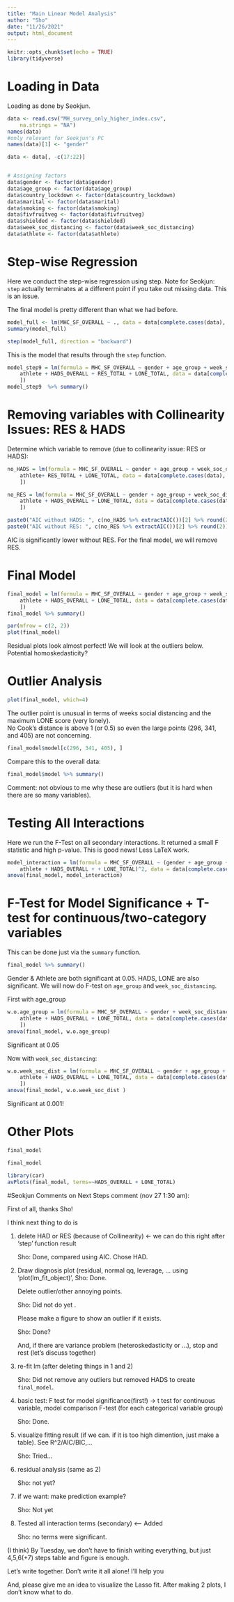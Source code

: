 ```yaml
---
title: "Main Linear Model Analysis"
author: "Sho"
date: "11/26/2021"
output: html_document
---
```


```r
knitr::opts_chunk$set(echo = TRUE)
library(tidyverse)
```


# Loading in Data 

Loading as done by Seokjun. 

```r
data <- read.csv("MH_survey_only_higher_index.csv",
    na.strings = "NA")
names(data)
#only relevant for Seokjun's PC 
names(data)[1] <- "gender"

data <- data[, -c(17:22)]


# Assigning factors 
data$gender <- factor(data$gender)
data$age_group <- factor(data$age_group)
data$country_lockdown <- factor(data$country_lockdown)
data$marital <- factor(data$marital)
data$smoking <- factor(data$smoking)
data$fivfruitveg <- factor(data$fivfruitveg)
data$shielded <- factor(data$shielded)
data$week_soc_distancing <- factor(data$week_soc_distancing)
data$athlete <- factor(data$athlete)
```



# Step-wise Regression 

Here we conduct the step-wise regression using step. 
Note for Seokjun: `step` actually terminates at a different point if you take out missing data. 
This is an issue. 

The final model is pretty different than what we had before. 

```r
model_full <- lm(MHC_SF_OVERALL ~ ., data = data[complete.cases(data), ])
summary(model_full)

step(model_full, direction = "backward")
```


This is the model that results through the `step` function. 

```r
model_step9 = lm(formula = MHC_SF_OVERALL ~ gender + age_group + week_soc_distancing + 
    athlete + HADS_OVERALL + RES_TOTAL + LONE_TOTAL, data = data[complete.cases(data), 
    ])  
model_step9  %>% summary()
```


# Removing variables with Collinearity Issues: RES & HADS 
Determine which variable to remove (due to collinearity issue: RES or HADS):

```r
no_HADS = lm(formula = MHC_SF_OVERALL ~ gender + age_group + week_soc_distancing + 
    athlete+ RES_TOTAL + LONE_TOTAL, data = data[complete.cases(data), 
    ]) 

no_RES = lm(formula = MHC_SF_OVERALL ~ gender + age_group + week_soc_distancing + 
    athlete + HADS_OVERALL + LONE_TOTAL, data = data[complete.cases(data), 
    ])

paste0("AIC without HADS: ", c(no_HADS %>% extractAIC())[2] %>% round(2)) 
paste0("AIC without RES: ", c(no_RES %>% extractAIC())[2] %>% round(2)) 
```

AIC is significantly lower without RES. For the final model, we will remove RES. 


# Final Model 

```r
final_model = lm(formula = MHC_SF_OVERALL ~ gender + age_group + week_soc_distancing + 
    athlete + HADS_OVERALL + LONE_TOTAL, data = data[complete.cases(data), 
    ])
final_model %>% summary()
```



```r
par(mfrow = c(2, 2))
plot(final_model)
```

Residual plots look almost perfect!  We will look at the outliers below. 
Potential homoskedasticity? 


# Outlier Analysis

```r
plot(final_model, which=4)
```

The outlier point is unusual in terms of weeks social distancing and the maximum LONE score (very lonely).  
No Cook's distance is above 1 (or 0.5) so even the large points (296, 341, and 405) are not concerning. 

```r
final_model$model[c(296, 341, 405), ]

```

Compare this to the overall data: 

```r
final_model$model %>% summary()
```

Comment: not obvious to me why these are outliers (but it is hard when there are so many variables).



# Testing All Interactions

Here we run the F-Test on all secondary interactions.  It returned a small F statistic and high p-value. 
This is good news!  Less LaTeX work. 

```r
model_interaction = lm(formula = MHC_SF_OVERALL ~ (gender + age_group + week_soc_distancing + 
    athlete + HADS_OVERALL + + LONE_TOTAL)^2, data = data[complete.cases(data), ])  
anova(final_model, model_interaction)
```


# F-Test for Model Significance + T-test for continuous/two-category variables

This can be done just via the `summary` function. 

```r
final_model %>% summary()
```


Gender & Athlete are both significant at 0.05. 
HADS, LONE are also significant.  We will now do F-test on `age_group` and `week_soc_distancing`. 

First with age_group 
```r
w.o.age_group = lm(formula = MHC_SF_OVERALL ~ gender + week_soc_distancing + 
    athlete + HADS_OVERALL + LONE_TOTAL, data = data[complete.cases(data), 
    ])
anova(final_model, w.o.age_group)
```

Significant at 0.05

Now with `week_soc_distancing`:


```r
w.o.week_soc_dist = lm(formula = MHC_SF_OVERALL ~ gender + age_group + 
    athlete + HADS_OVERALL + LONE_TOTAL, data = data[complete.cases(data), 
    ])
anova(final_model, w.o.week_soc_dist )
```


Significant at 0.001!    


# Other Plots 



```r
final_model
```


```r
final_model
```



```r
library(car)
avPlots(final_model, terms=~HADS_OVERALL + LONE_TOTAL)
```





#Seokjun Comments on Next Steps
comment (nov 27 1:30 am): 

First of all, thanks Sho!

I think next thing to do is

1. delete HAD or RES (because of Collinearity) <- we can do this right after 'step' function result

    Sho: Done, compared using AIC. Chose HAD. 

2. Draw diagnosis plot (residual, normal qq, leverage, ... using 'plot(lm_fit_object)', 
    Sho: Done. 
    
    Delete outlier/other annoying points.
    
    Sho: Did not do yet .
    
    Please make a figure to show an outlier if it exists.
    
    Sho: Done?
    
    And, if there are variance problem (heteroskedasticity or ...), stop and rest (let's discuss together)

3. re-fit lm (after deleting things in 1 and 2)
    
    Sho: Did not remove any outliers but removed HADS to create `final_model`. 
    
4. basic test: F test for model significance(first!) -> 
    t test for continuous variable, model comparison F-test (for each categorical variable group)
    
    Sho: Done.
    
5. visualize fitting result (if we can. if it is too high dimention, just make a table). See R^2/AIC/BIC,...
    
    Sho: Tried... 

6. residual analysis (same as 2)
    
    Sho: not yet?

7. if we want: make prediction example?
    
    Sho: Not yet
    
8. Tested all interaction terms (secondary) <---- Added 

   Sho: no terms were significant.  

(I think) By Tuesday, we don't have to finish writing everything, but
just 4,5,6(+7) steps table and figure is enough.

Let's write together. Don't write it all alone! I'll help you

And, please give me an idea to visualize the Lasso fit. 
After making 2 plots, I don't know what to do.


